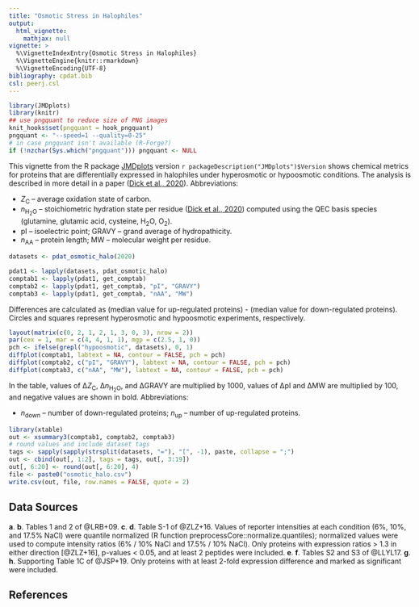 ```yaml
---
title: "Osmotic Stress in Halophiles"
output:
  html_vignette:
    mathjax: null
vignette: >
  %\VignetteIndexEntry{Osmotic Stress in Halophiles}
  %\VignetteEngine{knitr::rmarkdown}
  %\VignetteEncoding{UTF-8}
bibliography: cpdat.bib
csl: peerj.csl
---
```


```r
library(JMDplots)
library(knitr)
## use pngquant to reduce size of PNG images
knit_hooks$set(pngquant = hook_pngquant)
pngquant <- "--speed=1 --quality=0-25"
# in case pngquant isn't available (R-Forge?)
if (!nzchar(Sys.which("pngquant"))) pngquant <- NULL 
```

This vignette from the R package [JMDplots](https://github.com/jedick/JMDplots) version `r packageDescription("JMDplots")$Version` shows chemical metrics for proteins that are differentially expressed in halophiles under hyperosmotic or hypoosmotic conditions.
The analysis is described in more detail in a paper ([<span title="Uncovering chemical signatures of salinity gradients through compositional analysis of protein sequences">Dick et al., 2020</span>](https://doi.org/10.5194/bg-17-6145-2020)).
Abbreviations:

  * <i>Z</i><sub>C</sub> &ndash; average oxidation state of carbon.
  * <i>n</i><sub>H<sub>2</sub>O</sub> &ndash; stoichiometric hydration state per residue ([<span title="Uncovering chemical signatures of salinity gradients through compositional analysis of protein sequences">Dick et al., 2020</span>](https://doi.org/10.5194/bg-17-6145-2020)) computed using the QEC basis species (glutamine, glutamic acid, cysteine, H~2~O, O~2~).
  * pI &ndash; isoelectric point; GRAVY &ndash; grand average of hydropathicity.
  * <i>n</i><sub>AA</sub> &ndash; protein length; MW &ndash; molecular weight per residue.

<style type="text/css">
body {
  max-width: 800px;
  margin-left: auto;
  margin-right: auto;
}
</style>

```r
datasets <- pdat_osmotic_halo(2020)
```

```r
pdat1 <- lapply(datasets, pdat_osmotic_halo)
comptab1 <- lapply(pdat1, get_comptab)
comptab2 <- lapply(pdat1, get_comptab, "pI", "GRAVY")
comptab3 <- lapply(pdat1, get_comptab, "nAA", "MW")
```

Differences are calculated as (median value for up-regulated proteins) - (median value for down-regulated proteins).
Circles and squares represent hyperosmotic and hypoosmotic experiments, respectively.

```r
layout(matrix(c(0, 2, 1, 2, 1, 3, 0, 3), nrow = 2))
par(cex = 1, mar = c(4, 4, 1, 1), mgp = c(2.5, 1, 0))
pch <- ifelse(grepl("hypoosmotic", datasets), 0, 1)
diffplot(comptab1, labtext = NA, contour = FALSE, pch = pch)
diffplot(comptab2, c("pI", "GRAVY"), labtext = NA, contour = FALSE, pch = pch)
diffplot(comptab3, c("nAA", "MW"), labtext = NA, contour = FALSE, pch = pch)
```

In the table, values of &Delta;<i>Z</i><sub>C</sub>, &Delta;<i>n</i><sub>H<sub>2</sub>O</sub>, and &Delta;GRAVY are multiplied by 1000, values of &Delta;pI and &Delta;MW are multiplied by 100, and negative values are shown in bold.
Abbreviations:

  * _n_~down~ &ndash; number of down-regulated proteins; _n_~up~ &ndash; number of up-regulated proteins.

```r
library(xtable)
out <- xsummary3(comptab1, comptab2, comptab3)
# round values and include dataset tags
tags <- sapply(sapply(strsplit(datasets, "="), "[", -1), paste, collapse = ";")
out <- cbind(out[, 1:2], tags = tags, out[, 3:19])
out[, 6:20] <- round(out[, 6:20], 4)
file <- paste0("osmotic_halo.csv")
write.csv(out, file, row.names = FALSE, quote = 2)
```

## Data Sources

__a__. __b__. Tables 1 and 2 of @LRB+09.
__c__. __d__. Table S-1 of @ZLZ+16. Values of reporter intensities at each condition (6%, 10%, and 17.5% NaCl) were quantile normalized (R function preprocessCore::normalize.quantiles); normalized values were used to compute intensity ratios (6% / 10% NaCl and 17.5% / 10% NaCl). Only proteins with expression ratios > 1.3 in either direction [@ZLZ+16], p-values < 0.05, and at least 2 peptides were included.
__e__. __f__. Tables S2 and S3 of @LLYL17.
__g__. __h__. Supporting Table 1C of @JSP+19. Only proteins with at least 2-fold expression difference and marked as significant were included.

## References
